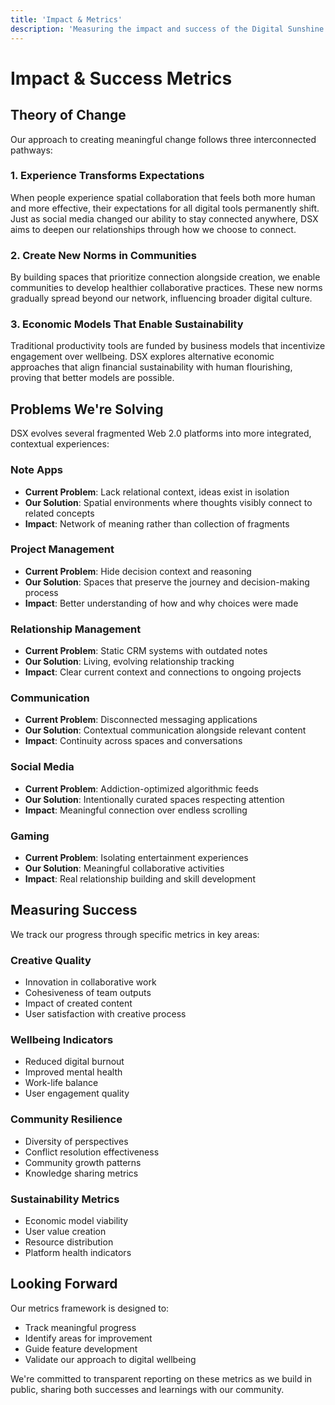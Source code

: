 ```yaml
---
title: 'Impact & Metrics'
description: 'Measuring the impact and success of the Digital Sunshine Exchange'
---
```


# Impact & Success Metrics

## Theory of Change

Our approach to creating meaningful change follows three interconnected pathways:

### 1. Experience Transforms Expectations
When people experience spatial collaboration that feels both more human and more effective, their expectations for all digital tools permanently shift. Just as social media changed our ability to stay connected anywhere, DSX aims to deepen our relationships through how we choose to connect.

### 2. Create New Norms in Communities
By building spaces that prioritize connection alongside creation, we enable communities to develop healthier collaborative practices. These new norms gradually spread beyond our network, influencing broader digital culture.

### 3. Economic Models That Enable Sustainability
Traditional productivity tools are funded by business models that incentivize engagement over wellbeing. DSX explores alternative economic approaches that align financial sustainability with human flourishing, proving that better models are possible.

## Problems We're Solving

DSX evolves several fragmented Web 2.0 platforms into more integrated, contextual experiences:

### Note Apps
- **Current Problem**: Lack relational context, ideas exist in isolation
- **Our Solution**: Spatial environments where thoughts visibly connect to related concepts
- **Impact**: Network of meaning rather than collection of fragments

### Project Management
- **Current Problem**: Hide decision context and reasoning
- **Our Solution**: Spaces that preserve the journey and decision-making process
- **Impact**: Better understanding of how and why choices were made

### Relationship Management
- **Current Problem**: Static CRM systems with outdated notes
- **Our Solution**: Living, evolving relationship tracking
- **Impact**: Clear current context and connections to ongoing projects

### Communication
- **Current Problem**: Disconnected messaging applications
- **Our Solution**: Contextual communication alongside relevant content
- **Impact**: Continuity across spaces and conversations

### Social Media
- **Current Problem**: Addiction-optimized algorithmic feeds
- **Our Solution**: Intentionally curated spaces respecting attention
- **Impact**: Meaningful connection over endless scrolling

### Gaming
- **Current Problem**: Isolating entertainment experiences
- **Our Solution**: Meaningful collaborative activities
- **Impact**: Real relationship building and skill development

## Measuring Success

We track our progress through specific metrics in key areas:

### Creative Quality
- Innovation in collaborative work
- Cohesiveness of team outputs
- Impact of created content
- User satisfaction with creative process

### Wellbeing Indicators
- Reduced digital burnout
- Improved mental health
- Work-life balance
- User engagement quality

### Community Resilience
- Diversity of perspectives
- Conflict resolution effectiveness
- Community growth patterns
- Knowledge sharing metrics

### Sustainability Metrics
- Economic model viability
- User value creation
- Resource distribution
- Platform health indicators

## Looking Forward

Our metrics framework is designed to:
- Track meaningful progress
- Identify areas for improvement
- Guide feature development
- Validate our approach to digital wellbeing

We're committed to transparent reporting on these metrics as we build in public, sharing both successes and learnings with our community.
